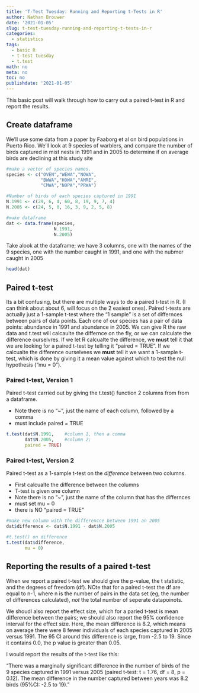 ```yaml
---
title: 'T-Test Tuesday: Running and Reporting t-Tests in R'
author: Nathan Brouwer
date: '2021-01-05'
slug: t-test-tuesday-running-and-reporting-t-tests-in-r
categories:
  - statistics
tags:
  - basic R
  - t-test tuesday
  - t.test
math: no
meta: no
toc: no
publishdate: '2021-01-05'
---
```



<!--more-->

This basic post will walk through how to carry out a paired t-test in R and report the results.

## Create dataframe

We'll use some data from a paper by Faaborg et al on bird populations in Puerto Rico.  We'll look at 9 species of warblers, and compare the number of birds captured in mist nests in 1991 and in 2005 to determine if on average birds are declining at this study site

```r
#make a vector of species names.
species <- c("OVEN","WEWA","NOWA",
             "BWWA","HOWA","AMRE",
             "CMWA","NOPA","PRWA")

#Number of birds of each species captured in 1991 
N.1991 <- c(29, 6, 4, 60, 8, 19, 9, 7, 4)
N.2005 <- c(24, 5, 0, 16, 3, 9, 2, 5, 8)

#make dataframe
dat <- data.frame(species,
                  N.1991,
                  N.2005)

```


Take alook at the dataframe; we have 3 columns, one with the names of the 9 species, one with the number caught in 1991, and one with the nubmer caught in 2005

```r
head(dat)
```

## Paired t-test

Its a bit confusing, but there are multiple ways to do a paired t-test in R.  (I can think about about 6, will focus on the 2 easiest ones).  Paired t-tests are actually just a 1-sample t-test where the "1 sample" is a set of differnces between pairs of data points.  Each one of our species has a pair of data points: abundance in 1991 and abundance in 2005. We can give R the raw data and t.test will calcaulte the differnce on the fly, or we can calculate the difference ourselvres.  If we let R calcualte the difference, we **must** tell it that we are looking for a paired t-test by telling it "paired = TRUE".  If we calcualte the difference ourselvees we **must** tell it we want a 1-sample t-test, which is done by giving it a mean value against which to test the null hypothesis ("mu = 0").

### Paired t-test, Version 1

Paired t-test carried out by giving the t.test() function 2 columns from from a dataframe.

* Note there is no "~", just the name of each column, followed by a comma
* must include paired = TRUE

```r

t.test(dat$N.1991,    #column 1, then a comma
       dat$N.2005,    #column 2; 
       paired = TRUE)

```


### Paired t-test, Version 2

Paired t-test as a 1-sample t-test on the *difference* between two columns.

* First calcualte the difference between the columns
* T-test is given one column
* Note there is no "~", just the name of the column that has the differnces
* must set mu = 0
* there is NO "paired = TRUE"

```r
#make new column with the differencce between 1991 an 2005
dat$difference <- dat$N.1991 - dat$N.2005

#t.test() on difference
t.test(dat$difference, 
       mu = 0)

```


## Reporting the results of a paired t-test

When we report a paired t-test we should give the p-value, the t statistic, and the degrees of freedom (df).  NOte that for a paired t-test the df are equal to n-1, where n is the number of pairs in the data set (eg, the number of differences calculated), *not* the total number of seperate datapoinots.  

We shoudl also report the effect size, which for a paried t-test is mean difference between the pairs; we should also report the 95% confidence interval for the effect size.  Here, the mean difference is 8.2, which means on average there were 8 fewer individuals of each species captured in 2005 versus 1991.  The 95 CI around this difference is large, from -2.5 to 19.  Since it contains 0.0, the p value is greater than 0.05.

I would report the results of the t-test like this:  

"There was a marginally significant difference in the number of birds of the 9 species captured in 1991 versus 2005 (paired t-test: t = 1.76, df = 8, p = 0.12).  The mean difference in the number captured between years was 8.2 birds (95%CI: -2.5 to 19)."

